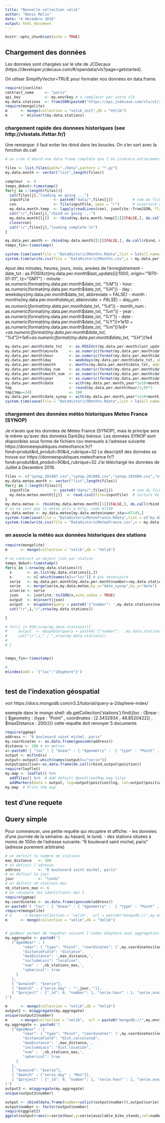 ```yaml
---
title: "Nouvelle collection velib"
author: "Denis Molin"
date: "4 décembre 2016"
output: html_document
---
```


```r
knitr::opts_chunk$set(echo = TRUE)
```

## Chargement des données

Les données sont chargées sur le site de JCDecaux (https://developer.jcdecaux.com/#/opendata/vls?page=getstarted).

On utliser SimplifyVector=TRUE pour formater nos données en data.frame.

```r
require(jsonlite)
contract_name     <- "paris"
api_key           <- my.env$key # a remplacer par votre clé
my.data.stations  <- fromJSON(paste0("https://api.jcdecaux.com/vls/v1/stations?contract=",contract_name,"&apiKey=",api_key),simplifyVector = TRUE)
require(mongolite)
m      <- mongo(collection = "velib_init",db = "Velib")
m      <- m$insert(my.data.stations)

```



### chargement rapide des donnees historiques (see http://vlsstats.ifsttar.fr/)

Une remarque: il faut eviter les rbind dans les boucles. On s'en sort avec la fonction do.call

```r
# on crée d'abord une data frame complète que l'on insèrera entierement dans la collection en bulk

files <- list.files(path="./data",pattern = "*.gz")
my.data.month <- vector("list",length(files))

compteur  <- 0
temps_debut<-timestamp()
for(j in 1:length(files)){
  cat(files[j],"loading on going ...")
  inputFile           <- paste0("data/",files[j])         # nom du fichier
  con                 <- file(inputFile, open = "r")      # ouverture du fichier
  my.data.month.temp  <- lapply(readLines(con), jsonlite::fromJSON, flatten = TRUE)  # lecture de toutes les lignes
  cat("\r",files[j],"rbind on going ...")
  my.data.month[[j]]  <- rbind(my.data.month.temp[[1]][FALSE,], do.call(rbind, my.data.month.temp)) # conversion en une unique data frame
  close(con)
  cat("\r",files[j],"loading complete \n")
}

my.data.per.month <- rbind(my.data.month[[1]][FALSE,], do.call(rbind, my.data.month)) # conversion en une unique data frame
temps_fin<-timestamp()

system.time(save(file = "DataHistoric5Months.Rdata",list = ls(all.names = TRUE)))
system.time(write.csv(file = "DataHistoric5Months.csv",x = my.data.per.month))
```

Ajout des minutes, heures, jours, mois, années de l'enregistrement
- date_txt  : as.POSIXct(my.data.per.month$last_update[i]/1000, origin="1970-01-01", tz="GMT")
- minute    : as.numeric(format(my.data.per.month$date_txt, "%M"))
- hour      : as.numeric(format(my.data.per.month$date_txt, "%H"))
- day       : weekdays(my.data.per.month$date_txt, abbreviate = FALSE)
- month     : months(my.data.per.month$date_txt, abbreviate = FALSE)
- day_num   : as.numeric(format(my.data.per.month$date_txt, "%d"))
- month_num : as.numeric(format(my.data.per.month$date_txt, "%m"))
- year      : as.numeric(format(my.data.per.month$date_txt, "%Y"))
- date      : as.numeric(format(my.data.per.month$date_txt, "%Y"))*1e10 + as.numeric(format(my.data.per.month$date_txt, "%m"))*1e8+ +as.numeric(format(my.data.per.month$date_txt, "%d"))*1e6+as.numeric(format(my.data.per.month$date_txt, "%H"))*1e4

```r

my.data.per.month$date_txt   <- as.POSIXct(my.data.per.month$last_update/1000, origin="1970-01-01", tz="GMT")
my.data.per.month$minute     <- as.numeric(format(my.data.per.month$date_txt, "%M"))
my.data.per.month$hour       <- as.numeric(format(my.data.per.month$date_txt, "%H"))
my.data.per.month$day        <- weekdays(my.data.per.month$date_txt, abbreviate = FALSE)
my.data.per.month$month      <- months(my.data.per.month$date_txt, abbreviate = FALSE)
my.data.per.month$day_num    <- as.numeric(format(my.data.per.month$date_txt, "%d"))
my.data.per.month$month_num  <- as.numeric(format(my.data.per.month$date_txt, "%m"))
my.data.per.month$year       <- as.numeric(format(my.data.per.month$date_txt, "%Y"))
my.data.per.month$date       <- with(my.data.per.month,year*1e10+month_num*1e8+day_num*1e6+hour*1e4)
tmp                          <- round(my.data.per.month$hour/3,0)*3
tmp[tmp==24]                 <- 100
my.data.per.month$date_synop <- with(my.data.per.month,year*1e10+month_num*1e8+day_num*1e6+tmp*1e4)
system.time(save(file = "DataHistoric5Months.Rdata",list = ls(all.names = TRUE)))
```


### chargement des données météo historiques Meteo France (SYNOP)

Je n'avais que les données de Meteo France (SYNOP), mais le principe sera le même qu'avec des données DarkSky biensur.
Les données SYNOP sont disponibles sous forme de fichiers csv mensuels à l'adresse suivante https://donneespubliques.meteofrance.fr/?fond=produit&id_produit=90&id_rubrique=32
Le descriptif des données se trouve sur https://donneespubliques.meteofrance.fr/?fond=produit&id_produit=90&id_rubrique=32
J'ai téléchargé les données de Juillet à Decembre 2016.

```r
files <- c("synop.201607.csv","synop.201608.csv","synop.201609.csv","synop.201610.csv","synop.201611.csv","synop.201612.csv")
my.data.meteo.month <- vector("list",length(files))
for(j in 1:length(files)){
  inputFile           <- paste0("data/",files[j])         # nom du fichier
  my.data.meteo.month[[j]]  <- read.csv2(file=inputFile)  # lecture de toutes les lignes
}
my.data.meteo <- rbind(my.data.meteo.month[[1]][FALSE,], do.call(rbind, my.data.meteo.month)) # conversion en une unique data frame
# on ne veut que la meteo pris à Orly, code 07149
my.data.meteo <- my.data.meteo[my.data.meteo$numer_sta==07149,]
system.time(save(file = "DataHistoricMeteoFrance.Rdata",list = c("my.data.meteo")))
system.time(write.csv(file = "DataHistoricMeteoFrance.csv",x = my.data.meteo))


```

### on associe la météo aux données historiques des stations

```r

require(mongolite)
m      <- mongo(collection = "velib",db = "Velib")

# on contruit un object json par station
temps_debut<-timestamp()
for(i in 1:nrow(my.data.stations)){
  x       <- as.list(my.data.stations[i,])
  x       <- x[-which(names(x)=="loc")] # pas necessaire
  serie   <- my.data.per.month[my.data.per.month$number==my.data.stations[i,"number"],]
  serie   <- merge(serie,my.data.meteo,by.x="date_synop",by.y="date")
  x$serie <- serie
  json    <- jsonlite::toJSON(x,auto_unbox = TRUE)
  output  <- m$insert(json)
  output  <- m$update(query = paste0('{"number": ',my.data.stations$number[i],'}'),update = paste0('{"$set": {"loc.type" : "Point", "loc.coordinates" : [',my.data.stations[i,]$position$lng,',',my.data.stations[i,]$position$lat,']}}'))
  cat("\r",i,"/",nrow(my.data.stations))

}

# for(i in 950:nrow(my.data.stations)){
#     output  <- m$update(query = paste0('{"number": ',my.data.stations$number[i],'}'),update = paste0('{"$set": {"loc.type" : "Point", "loc.coordinates" : [',my.data.stations[i,]$position$lng,',',my.data.stations[i,]$position$lat,']}}'))
#     cat("\r",i," / ",nrow(my.data.stations))
# 
# }


temps_fin<-timestamp()

#
m$index(add = '{"loc":"2dsphere"}')



```


## test de l'indexation géospatial

voir https://docs.mongodb.com/v3.2/tutorial/query-a-2dsphere-index/

exemple dans le mongo shell:
db.getCollection('stations').find({loc : {$near : { $geometry : {type : "Point" , coordinates : [2.3432934 , 48.8520422]} , $maxDistance : 200}}})
cette requête doit renvoyer 5 documents

```r
require(ggmap)
address <- "8 boulevard saint michel, paris"
my.coordinates <- as.data.frame(geocode(address))
distance <- 200 # en metres
x<-paste0('{ "loc" : { "$near" : { "$geometry" :  { "type" : "Point" , "coordinates" : [ ',my.coordinates$lon, ' , ', my.coordinates$lat,'] } ,  "$maxDistance" : ',distance,'}}}')
output <- m$find(x)
output<-output[-which(names(output)=="serie")]
output$position<-as.data.frame(do.call(rbind,output$position))
require(leaflet)
my.map <- leaflet() %>%
  addTiles() %>%  # Add default OpenStreetMap map tiles
  addMarkers(data = output, lng=output$position$lng, lat=output$position$lat)
my.map  # Print the map

```


## test d'une requete

## Query simple

Pour commencer, une petite requête qui récupère et affiche:
- les données d'une journée de la semaine: au hasard, le lundi.
- des stations situées à moins de 100m de l'adresse suivante: "8 boulevard saint michel, paris" (adresse purement arbitraire)

```r
# on definit le nombre de stations
max_distance   <- 200
# on definit l'adresse
address        <- "8 boulevard saint michel, paris"
# on definit le jour
jour           <- "lundi"
# on definit nb stations max
nb_stations_max <- 6
# on recupere les identifiants des 5
require(ggmap)
my.coordinates <- as.data.frame(geocode(address))
x<-paste0('{ "loc" : { "$near" : { "$geometry" :  { "type" : "Point" , "coordinates" : [ ',my.coordinates$lon, ' , ', my.coordinates$lat,'] } ,  "$maxDistance" : ',max_distance,'}}}')
require(mongolite)
# m      <-mongo(collection = "velib",  url = paste0("mongodb://",my.env$user_mongo,":",my.env$pwd_mongo,"@thinkr.fr/velib"),verbose = TRUE, db = "velib")
m      <- mongo(collection = "velib",db = "Velib")


# geoNear permet de requêter suivant l'index 2dsphere avec aggregation (https://docs.mongodb.com/v3.2/reference/operator/aggregation/geoNear/)
my.aggregate <- paste0('[
   {"$geoNear" : {
        "near": { "type": "Point", "coordinates": [',my.coordinates$lon, ' , ', my.coordinates$lat,'] },
        "distanceField": "distance",
        "maxDistance": ',max_distance,',
        "includeLocs": "location",
        "num" : ',nb_stations_max,',
        "spherical": true
     }
   },
   { "$unwind": "$serie"},
   { "$match" : {"serie.day" : "',jour,'"}},
   { "$project" : {"_id": 0, "number": 1, "serie.hour" : 1, "serie.available_bikes":1 , "serie.available_bike_stands":1, "distance":1, "location":1}} 
]') 

m      <- mongo(collection = "velib",db = "Velib")
output2 <- m$aggregate(my.aggregate)
unique(output2$number)
m      <-mongo(collection = "velib",  url = paste0("mongodb://",my.env$user_mongo,":",my.env$pwd_mongo,"@thinkr.fr/velib"),verbose = TRUE, db = "velib")
my.aggregate <- paste0('[
   {"$geoNear" : {
        "near": { "type": "Point", "coordinates": [',my.coordinates$lon, ' , ', my.coordinates$lat,'] },
        "distanceField": "dist.calculated",
        "maxDistance": ',max_distance,',
        "includeLocs": "dist.location",
        "num" : ',nb_stations_max,',
        "spherical": true
     }
   },
   { "$unwind": "$serie"},
   { "$match" : {"serie.day" : "Mon"}},
   { "$project" : {"_id": 0, "number": 1, "serie.hour" : 1, "serie.available_bikes":1 , "serie.available_bike_stands":1}} 
]')
output3 <- m$aggregate(my.aggregate)
unique(output3$number)

output <- cbind(data.frame(number=unlist(output$number)),output$serie)
output$number <- factor(output$number)
require(ggplot2)
ggplot(output)+aes(x=serie$hour,y=serie$available_bike_stands,col=number)+geom_point()+facet_wrap(~number,nrow=2)+xlab('hour')+ylab('# available bikes')+ggtitle(label=paste0(jour, " : ",address))

```
